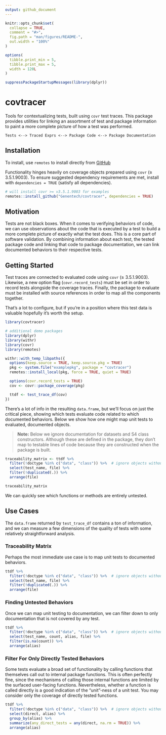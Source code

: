 ```yaml
---
output: github_document
---
```


<!-- README.md is generated from README.Rmd. Please edit that file -->

```r
knitr::opts_chunk$set(
  collapse = TRUE,
  comment = "#>",
  fig.path = "man/figures/README-",
  out.width = "100%"
)

options(
  tibble.print_min = 5, 
  tibble.print_max = 5,
  width = 120L
)

suppressPackageStartupMessages(library(dplyr))
```

# covtracer

Tools for contextualizing tests, built using `covr` test traces. This 
package provides utilities for linking an assortment of test and 
package information to paint a more complete picture of how a test
was performed.

```
Tests <--> Traced Exprs <--> Package Code <--> Package Documentation
```

## Installation

To install, use `remotes` to install directly from
[GitHub](https://www.github.com/Genentech/covtracer)

Functionality hinges heavily on coverage objects prepared using `covr` 
(≥ 3.5.1.9003). To ensure suggested dependency requirements are met, 
install with `dependencies = TRUE` (satisfy all dependencies).

```r
# will install covr >= v3.5.1.9003 for examples
remotes::install_github("Genentech/covtracer", dependencies = TRUE)
```

## Motivation

Tests are not black boxes. When it comes to verifying behaviors of code, we can
use observations about the code that is executed by a test to build a more
complete picture of exactly what the test does. This is a core part of software
validation. By combining information about each test, the tested package code
and linking that code to package documentation, we can link documented behaviors
to their respective tests.

## Getting Started

Test traces are connected to evaluated code using `covr` (≥ 3.5.1.9003).
Likewise, a new option flag (`covr.record_tests`) must be set in order to record
tests alongside the coverage traces. Finally, the package to evaluate must be
installed with source references in order to map all the components together. 

That's a lot to configure, but if you're in a position where this test data is
valuable hopefully it's worth the setup. 

```r
library(covtracer)

# additional demo packages
library(dplyr)
library(withr)
library(covr)
library(remotes)

withr::with_temp_libpaths({
  options(keep.source = TRUE, keep.source.pkg = TRUE)
  pkg <- system.file("examplepkg", package = "covtracer")
  remotes::install_local(pkg, force = TRUE, quiet = TRUE)

  options(covr.record_tests = TRUE)
  cov <- covr::package_coverage(pkg)

  ttdf <- test_trace_df(cov)
})
```

There's a lot of info in the resulting `data.frame`, but we'll focus on just the
critical piece, showing which tests evaluate code related to which documented
behaviors. Below we show how one might map unit tests to evaluated, documented
objects.

> **Note:** Below we ignore documentation for datasets and S4 class
> constructors. Although these are defined in the package, they don't map to
> testable lines of code because they are constructed when the package is built.

```r
traceability_matrix <- ttdf %>%
  filter(!doctype %in% c("data", "class")) %>%  # ignore objects without testable code
  select(test_name, file) %>%
  filter(!duplicated(.)) %>%
  arrange(file)

traceability_matrix
```

We can quickly see which functions or methods are entirely untested.

## Use Cases

The `data.frame` returned by `test_trace_df` contains a ton of information, and
we can measure a few dimensions of the quality of tests with some relatively
straightforward analysis.

### Traceability Matrix

Perhaps the most immediate use case is to map unit tests to documented
behaviors. 

```r
ttdf %>%
  filter(!doctype %in% c("data", "class")) %>%  # ignore objects without testable code
  select(test_name, file) %>%
  filter(!duplicated(.)) %>%
  arrange(file)
```

### Finding Untested Behaviors

Once we can map unit testing to documentation, we can filter down to only
documentation that is not covered by any test.

```r
ttdf %>%
  filter(!doctype %in% c("data", "class")) %>%  # ignore objects without testable code
  select(test_name, count, alias, file) %>%
  filter(is.na(count)) %>%
  arrange(alias)
```

### Filter For Only Directly Tested Behaviors

Some tests evaluate a broad set of functionality by calling functions that
themselves call out to internal package functions. This is often perfectly fine,
since the mechanisms of calling those internal functions are limited by the
surfaced user-facing functions. Nevertheless, whether a function is called
directly is a good indication of the "unit"-ness of a unit test. You may
consider only the coverage of directly tested functions.

```r
ttdf %>%
  filter(!doctype %in% c("data", "class")) %>%  # ignore objects without testable code
  select(direct, alias) %>%
  group_by(alias) %>%
  summarize(any_direct_tests = any(direct, na.rm = TRUE)) %>%
  arrange(alias)
```
